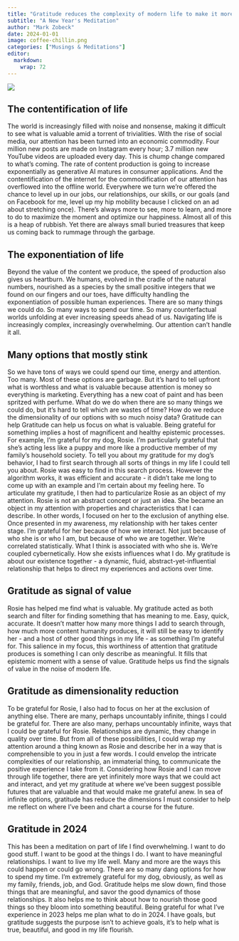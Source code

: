 ```yaml
---
title: "Gratitude reduces the complexity of modern life to make it more meaningful"
subtitle: "A New Year's Meditation"
author: "Mark Zobeck"
date: 2024-01-01
image: coffee-chillin.png
categories: ["Musings & Meditations"]
editor: 
  markdown: 
    wrap: 72
---
```


![](coffee-chillin.png)

## The contentification of life 

The world is increasingly filled with noise and nonsense, making it
difficult to see what is valuable amid a torrent of trivialities. With
the rise of social media, our attention has been turned into an economic
commodity. Four million new posts are made on Instagram every hour; 3.7
million new YouTube videos are uploaded every day. This is chump change
compared to what's coming. The rate of content production is going to
increase exponentially as generative AI matures in consumer
applications. And the contentification of the internet for the
commodification of our attention has overflowed into the offline world.
Everywhere we turn we're offered the chance to level up in our jobs, our
relationships, our skills, or our goals (and on Facebook for me, level
up my hip mobility because I clicked on an ad about stretching once).
There's always more to see, more to learn, and more to do to maximize
the moment and optimize our happiness. Almost all of this is a heap of
rubbish. Yet there are always small buried treasures that keep us coming
back to rummage through the garbage.

## The exponentiation of life 

Beyond the value of the content we produce, the speed of production also
gives us heartburn. We humans, evolved in the cradle of the natural
numbers, nourished as a species by the small positive integers that we
found on our fingers and our toes, have difficulty handling the
exponentiation of possible human experiences. There are so many things
we could do. So many ways to spend our time. So many counterfactual
worlds unfolding at ever increasing speeds ahead of us. Navigating life
is increasingly complex, increasingly overwhelming. Our attention can't
handle it all.

## Many options that mostly stink 

So we have tons of ways we could spend our time, energy and attention.
Too many. Most of these options are garbage. But it's hard to tell
upfront what is worthless and what is valuable because attention is
money so everything is marketing. Everything has a new coat of paint and
has been spritzed with perfume. What do we do when there are so many
things we could do, but it's hard to tell which are wastes of time? How
do we reduce the dimensionality of our options with so much noisy data?
Gratitude can help Gratitude can help us focus on what is valuable.
Being grateful for something implies a host of magnificent and healthy
epistemic processes. For example, I'm grateful for my dog, Rosie. I'm
particularly grateful that she's acting less like a puppy and more like
a productive member of my family's household society. To tell you about
my gratitude for my dog's behavior, I had to first search through all
sorts of things in my life I could tell you about. Rosie was easy to
find in this search process. However the algorithm works, it was
efficient and accurate - it didn't take me long to come up with an
example and I'm certain about my feeling here. To articulate my
gratitude, I then had to particularize Rosie as an object of my
attention. Rosie is not an abstract concept or just an idea. She became
an object in my attention with properties and characteristics that I can
describe. In other words, I focused on her to the exclusion of anything
else. Once presented in my awareness, my relationship with her takes
center stage. I'm grateful for her because of how we interact. Not just
because of who she is or who I am, but because of who we are together.
We're correlated statistically. What I think is associated with who she
is. We're coupled cybernetically. How she exists influences what I do.
My gratitude is about our existence together - a dynamic, fluid,
abstract-yet-influential relationship that helps to direct my
experiences and actions over time.

## Gratitude as signal of value 

Rosie has helped me find what is valuable. My gratitude acted as both
search and filter for finding something that has meaning to me. Easy,
quick, accurate. It doesn't matter how many more things I add to search
through, how much more content humanity produces, it will still be easy
to identify her - and a host of other good things in my life - as
something I'm grateful for. This salience in my focus, this worthiness
of attention that gratitude produces is something I can only describe as
meaningful. It fills that epistemic moment with a sense of value.
Gratitude helps us find the signals of value in the noise of modern
life.

## Gratitude as dimensionality reduction

To be grateful for Rosie, I also had to focus on her at the exclusion of
anything else. There are many, perhaps uncountably infinite, things I
could be grateful for. There are also many, perhaps uncountably
infinite, ways that I could be grateful for Rosie. Relationships are
dynamic, they change in quality over time. But from all of these
possibilities, I could wrap my attention around a thing known as Rosie
and describe her in a way that is comprehensible to you in just a few
words. I could envelop the intricate complexities of our relationship,
an immaterial thing, to communicate the positive experience I take from
it. Considering how Rosie and I can move through life together, there
are yet infinitely more ways that we could act and interact, and yet my
gratitude at where we've been suggest possible futures that are valuable
and that would make me grateful anew. In sea of infinite options,
gratitude has reduce the dimensions I must consider to help me reflect
on where I've been and chart a course for the future.

## Gratitude in 2024 

This has been a meditation on part of life I find overwhelming. I want
to do good stuff. I want to be good at the things I do. I want to have
meaningful relationships. I want to live my life well. Many and more are
the ways this could happen or could go wrong. There are so many dang
options for how to spend my time. I'm extremely grateful for my dog,
obviously, as well as my family, friends, job, and God. Gratitude helps
me slow down, find those things that are meaningful, and savor the good
dynamics of those relationships. It also helps me to think about how to
nourish those good things so they bloom into something beautiful. Being
grateful for what I've experience in 2023 helps me plan what to do in
2024. I have goals, but gratitude suggests the purpose isn't to achieve
goals, it's to help what is true, beautiful, and good in my life
flourish.
